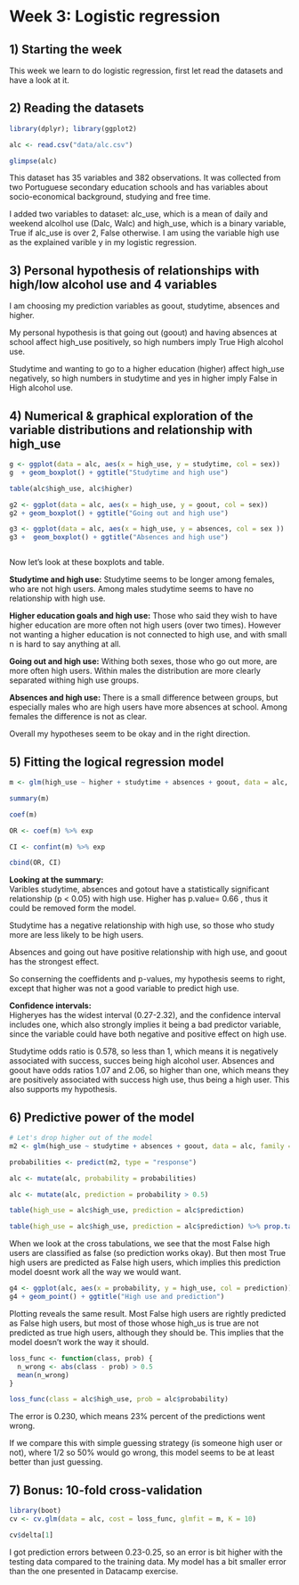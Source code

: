 # Week 3: Logistic regression

## 1) Starting the week

This week we learn to do logistic regression, first let read the datasets and have a look at it.

## 2) Reading the datasets

```r
library(dplyr); library(ggplot2)

alc <- read.csv("data/alc.csv")

glimpse(alc)


```
This dataset has 35 variables and 382 observations. It was collected from two Portuguese secondary education schools and has variables about socio-economical background, studying and free time.

I added two variables to dataset: alc_use, which is a mean of daily and weekend alcolhol use (Dalc, Walc) and high_use, which is a binary variable, True if alc_use is over 2, False otherwise. I am using the variable high use as the explained varible y in my logistic regression.

## 3) Personal hypothesis of relationships with high/low alcohol use and 4 variables

I am choosing my prediction variables as goout, studytime, absences and higher.

My personal hypothesis is that going out (goout) and having absences at school affect high_use positively, so high numbers imply True High alcohol use.  

Studytime and wanting to go to a higher education (higher) affect high_use negatively, so high numbers in studytime and yes in higher imply False in High alcohol use.


## 4) Numerical & graphical exploration of the variable distributions and relationship with high_use

```r
g <- ggplot(data = alc, aes(x = high_use, y = studytime, col = sex))
g  + geom_boxplot() + ggtitle("Studytime and high use")

table(alc$high_use, alc$higher)

g2 <- ggplot(data = alc, aes(x = high_use, y = goout, col = sex)) 
g2 + geom_boxplot() + ggtitle("Going out and high use")

g3 <- ggplot(data = alc, aes(x = high_use, y = absences, col = sex )) 
g3 +  geom_boxplot() + ggtitle("Absences and high use")



```
  
Now let's look at these boxplots and table.

__Studytime and high use:__ Studytime seems to be longer among females, who are not high users. Among males studytime seems to have no relationship with high use.

__Higher education goals and high use:__ Those who said they wish to have higher education are more often not high users (over two times). However not wanting a higher education is not connected to high use, and with small n is hard to say anything at all.

__Going out and high use:__ Withing both sexes, those who go out more, are more often high users. Within males the distribution are more clearly separated withing high use groups.

__Absences and high use:__ There is a small difference between groups, but especially males who are high users have more absences at school. Among females the difference is not as clear.

Overall my hypotheses seem to be okay and in the right direction.

## 5) Fitting the logical regression model

```r

m <- glm(high_use ~ higher + studytime + absences + goout, data = alc, family = "binomial")

summary(m)

coef(m)

OR <- coef(m) %>% exp

CI <- confint(m) %>% exp

cbind(OR, CI)

```
 __Looking at the summary:__  
 Varibles studytime, absences and gotout have a statistically significant relationship (p < 0.05) with high use. Higher has p.value= 0.66 , thus it could be removed form the model.

Studytime has a negative relationship with high use, so those who study more are less likely to be high users. 

Absences and going out have positive relationship with high use, and goout has the strongest effect. 

So conserning the coeffidents and p-values, my hypothesis seems to right, except that higher was not a good variable to predict high use.

__Confidence intervals:__   
Higheryes has the widest interval (0.27-2.32), and the confidence interval includes one, which also strongly implies it being a bad predictor variable, since the variable could have both negative and positive effect on high use.

Studytime odds ratio is 0.578, so less than 1, which means it is negatively associated with success, succes being high alcohol user. Absences and goout have odds ratios 1.07 and 2.06, so higher than one, which means they are positively associated with success high use, thus being a high user. This also supports my hypothesis. 

## 6) Predictive power of the model

```r
# Let's drop higher out of the model
m2 <- glm(high_use ~ studytime + absences + goout, data = alc, family = "binomial")

probabilities <- predict(m2, type = "response")

alc <- mutate(alc, probability = probabilities)

alc <- mutate(alc, prediction = probability > 0.5)

table(high_use = alc$high_use, prediction = alc$prediction)

table(high_use = alc$high_use, prediction = alc$prediction) %>% prop.table() %>% addmargins()

```

When we look at the cross tabulations, we see that the most False high users are classified as false (so prediction works okay). But then most True high users are predicted as False high users, which implies this prediction model doesnt work all the way we would want.


```r


g4 <- ggplot(alc, aes(x = probability, y = high_use, col = prediction))
g4 + geom_point() + ggtitle("High use and prediction")

```

Plotting reveals the same result. Most False high users are rightly predicted as False high users, but most of those whose high_us is true are not predicted as true high users, although they should be. This implies that the model doesn't work the way it should.

```r
loss_func <- function(class, prob) {
  n_wrong <- abs(class - prob) > 0.5
  mean(n_wrong)
}

loss_func(class = alc$high_use, prob = alc$probability)


```

The error is 0.230, which means 23% percent of the predictions went wrong.

If we compare this with simple guessing strategy (is someone high user or not), where 1/2 so 50% would go wrong, this model seems to be at least better than just guessing.


## 7) Bonus: 10-fold cross-validation

```r

library(boot)
cv <- cv.glm(data = alc, cost = loss_func, glmfit = m, K = 10)

cv$delta[1]

```

I got prediction errors between 0.23-0.25, so an error is bit higher with the testing data compared to the training data. My model has a bit smaller error than the one presented in Datacamp exercise.
